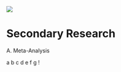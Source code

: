 ![](https://raw.githubusercontent.com/mplah/rhandbook/refs/heads/main/docs/images/S__13697072.jpg)

# Secondary Research

A. Meta-Analysis

a b c d e f g !
